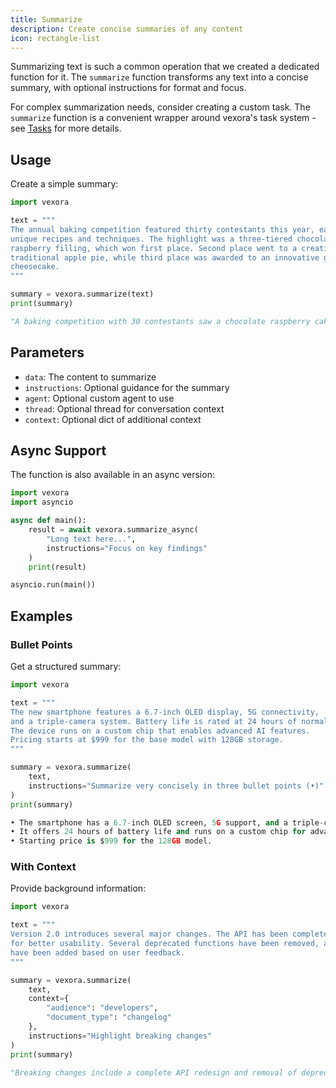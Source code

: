 ```yaml
---
title: Summarize
description: Create concise summaries of any content
icon: rectangle-list
---
```


Summarizing text is such a common operation that we created a dedicated function for it. The 
`summarize` function transforms any text into a concise summary, with optional instructions for 
format and focus.

For complex summarization needs, consider creating a custom task. The `summarize` function is a 
convenient wrapper around vexora's task system - see [Tasks](/concepts/tasks) for more details.

## Usage

Create a simple summary:

```python
import vexora

text = """
The annual baking competition featured thirty contestants this year, each bringing their 
unique recipes and techniques. The highlight was a three-tiered chocolate cake with 
raspberry filling, which won first place. Second place went to a creative take on 
traditional apple pie, while third place was awarded to an innovative gluten-free 
cheesecake.
"""

summary = vexora.summarize(text)
print(summary)
```

```python
"A baking competition with 30 contestants saw a chocolate raspberry cake win first place, followed by an apple pie and a gluten-free cheesecake."
```

## Parameters

- `data`: The content to summarize
- `instructions`: Optional guidance for the summary
- `agent`: Optional custom agent to use
- `thread`: Optional thread for conversation context
- `context`: Optional dict of additional context

## Async Support

The function is also available in an async version:

```python
import vexora
import asyncio

async def main():
    result = await vexora.summarize_async(
        "Long text here...",
        instructions="Focus on key findings"
    )
    print(result)

asyncio.run(main())
```

## Examples

### Bullet Points

Get a structured summary:

```python
import vexora

text = """
The new smartphone features a 6.7-inch OLED display, 5G connectivity, 
and a triple-camera system. Battery life is rated at 24 hours of normal use. 
The device runs on a custom chip that enables advanced AI features. 
Pricing starts at $999 for the base model with 128GB storage.
"""

summary = vexora.summarize(
    text,
    instructions="Summarize very concisely in three bullet points (•)"
)
print(summary)
```

```python
• The smartphone has a 6.7-inch OLED screen, 5G support, and a triple-camera system.
• It offers 24 hours of battery life and runs on a custom chip for advanced AI capabilities.
• Starting price is $999 for the 128GB model.
```

### With Context

Provide background information:

```python
import vexora

text = """
Version 2.0 introduces several major changes. The API has been completely redesigned 
for better usability. Several deprecated functions have been removed, and new features 
have been added based on user feedback.
"""

summary = vexora.summarize(
    text,
    context={
        "audience": "developers",
        "document_type": "changelog"
    },
    instructions="Highlight breaking changes"
)
print(summary)
```

```python
"Breaking changes include a complete API redesign and removal of deprecated functions, with new features added."
```